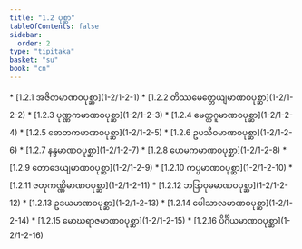 ```yaml
---
title: "1.2 ပုစ္ဆာ"
tableOfContents: false
sidebar:
  order: 2
type: "tipitaka"
basket: "su"
book: "cn"
---
```



<DynamicBreadcrumb />



<TableOfContents book="cn" section="1.2">
* [1.2.1 အဇိတမာဏဝပုစ္ဆာ](1-2/1-2-1)
* [1.2.2 တိဿမေတ္တေယျမာဏဝပုစ္ဆာ](1-2/1-2-2)
* [1.2.3 ပုဏ္ဏကမာဏဝပုစ္ဆာ](1-2/1-2-3)
* [1.2.4 မေတ္တဂူမာဏဝပုစ္ဆာ](1-2/1-2-4)
* [1.2.5 ဓောတကမာဏဝပုစ္ဆာ](1-2/1-2-5)
* [1.2.6 ဥပသီဝမာဏဝပုစ္ဆာ](1-2/1-2-6)
* [1.2.7 နန္ဒမာဏဝပုစ္ဆာ](1-2/1-2-7)
* [1.2.8 ဟေမကမာဏဝပုစ္ဆာ](1-2/1-2-8)
* [1.2.9 တောဒေယျမာဏဝပုစ္ဆာ](1-2/1-2-9)
* [1.2.10 ကပ္ပမာဏဝပုစ္ဆာ](1-2/1-2-10)
* [1.2.11 ဇတုကဏ္ဏိမာဏဝပုစ္ဆာ](1-2/1-2-11)
* [1.2.12 ဘဒြာဝုဓမာဏဝပုစ္ဆာ](1-2/1-2-12)
* [1.2.13 ဥဒယမာဏဝပုစ္ဆာ](1-2/1-2-13)
* [1.2.14 ပေါသာလမာဏဝပုစ္ဆာ](1-2/1-2-14)
* [1.2.15 မောဃရာဇမာဏဝပုစ္ဆာ](1-2/1-2-15)
* [1.2.16 ပိင်္ဂိယမာဏဝပုစ္ဆာ](1-2/1-2-16)
</TableOfContents>